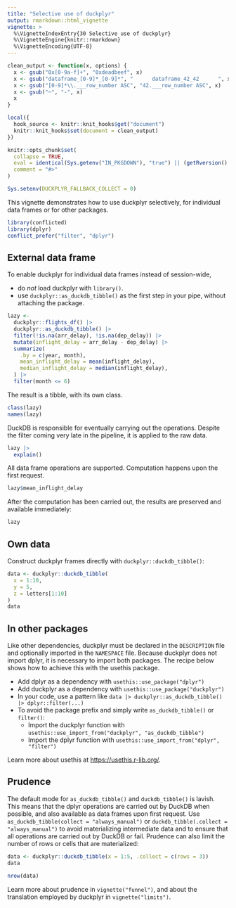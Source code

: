 ```yaml
---
title: "Selective use of duckplyr"
output: rmarkdown::html_vignette
vignette: >
  %\VignetteIndexEntry{30 Selective use of duckplyr}
  %\VignetteEngine{knitr::rmarkdown}
  %\VignetteEncoding{UTF-8}
---
```


```r
clean_output <- function(x, options) {
  x <- gsub("0x[0-9a-f]+", "0xdeadbeef", x)
  x <- gsub("dataframe_[0-9]*_[0-9]*", "      dataframe_42_42      ", x)
  x <- gsub("[0-9]*\\.___row_number ASC", "42.___row_number ASC", x)
  x <- gsub("─", "-", x)
  x
}

local({
  hook_source <- knitr::knit_hooks$get("document")
  knitr::knit_hooks$set(document = clean_output)
})

knitr::opts_chunk$set(
  collapse = TRUE,
  eval = identical(Sys.getenv("IN_PKGDOWN"), "true") || (getRversion() >= "4.1" && rlang::is_installed(c("conflicted", "nycflights13"))),
  comment = "#>"
)

Sys.setenv(DUCKPLYR_FALLBACK_COLLECT = 0)
```

This vignette demonstrates how to use duckplyr selectively, for individual data frames or for other packages.

```r
library(conflicted)
library(dplyr)
conflict_prefer("filter", "dplyr")
```

## External data frame

To enable duckplyr for individual data frames instead of session-wide,

- do *not* load duckplyr with `library()`.
- use `duckplyr::as_duckdb_tibble()` as the first step in your pipe, without attaching the package.

```r
lazy <-
  duckplyr::flights_df() |>
  duckplyr::as_duckdb_tibble() |>
  filter(!is.na(arr_delay), !is.na(dep_delay)) |>
  mutate(inflight_delay = arr_delay - dep_delay) |>
  summarize(
    .by = c(year, month),
    mean_inflight_delay = mean(inflight_delay),
    median_inflight_delay = median(inflight_delay),
  ) |>
  filter(month <= 6)
```

The result is a tibble, with its own class.

```r
class(lazy)
names(lazy)
```

DuckDB is responsible for eventually carrying out the operations.
Despite the filter coming very late in the pipeline, it is applied to the raw data.

```r
lazy |>
  explain()
```

All data frame operations are supported.
Computation happens upon the first request.

```r
lazy$mean_inflight_delay
```

After the computation has been carried out, the results are preserved and available immediately:

```r
lazy
```

## Own data

Construct duckplyr frames directly with `duckplyr::duckdb_tibble()`:

```r
data <- duckplyr::duckdb_tibble(
  x = 1:10,
  y = 5,
  z = letters[1:10]
)
data
```


## In other packages

Like other dependencies, duckplyr must be declared in the `DESCRIPTION` file and optionally imported in the `NAMESPACE` file.
Because duckplyr does not import dplyr, it is necessary to import both packages.
The recipe below shows how to achieve this with the usethis package.

- Add dplyr as a dependency with `usethis::use_package("dplyr")`
- Add duckplyr as a dependency with `usethis::use_package("duckplyr")`
- In your code, use a pattern like `data |> duckplyr::as_duckdb_tibble() |> dplyr::filter(...)`
- To avoid the package prefix and simply write `as_duckdb_tibble()` or `filter()`:
    - Import the duckplyr function with `usethis::use_import_from("duckplyr", "as_duckdb_tibble")`
    - Import the dplyr function with `usethis::use_import_from("dplyr", "filter")`

Learn more about usethis at <https://usethis.r-lib.org/>.


## Prudence

The default mode for `as_duckdb_tibble()` and `duckdb_tibble()` is lavish.
This means that the dplyr operations are carried out by DuckDB when possible, and also available as data frames upon first request.
Use `as_duckdb_tibble(collect = "always_manual")` or `duckdb_tibble(.collect = "always_manual")` to avoid materializing intermediate data and to ensure that all operations are carried out by DuckDB or fail.
Prudence can also limit the number of rows or cells that are materialized:

```r
data <- duckplyr::duckdb_tibble(x = 1:5, .collect = c(rows = 3))
data
```

```r
nrow(data)
```

Learn more about prudence in `vignette("funnel")`, and about the translation employed by duckplyr in `vignette("limits")`.
